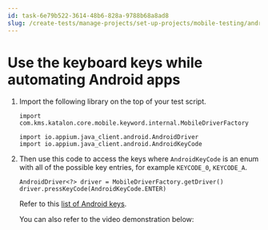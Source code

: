 ```yaml
---
id: task-6e79b522-3614-48b6-828a-9788b68a8ad8
slug: /create-tests/manage-projects/set-up-projects/mobile-testing/android/use-the-keyboard-keys-while-automating-android-apps
---
```


# Use the keyboard keys while automating Android apps

1.  Import the following library on the top of your test script.

    ```
    import com.kms.katalon.core.mobile.keyword.internal.MobileDriverFactory
    
    import io.appium.java_client.android.AndroidDriver
    import io.appium.java_client.android.AndroidKeyCode
    
    ```

2.  Then use this code to access the keys where <code>AndroidKeyCode</code> is an enum with all of the possible key entries, for example <code>KEYCODE&#95;0</code>, <code>KEYCODE&#95;A</code>.

    ```
    AndroidDriver<?> driver = MobileDriverFactory.getDriver()
    driver.pressKeyCode(AndroidKeyCode.ENTER)
    ```

    Refer to this [list of Android keys](https://appium.github.io/java-client/io/appium/java_client/android/nativekey/AndroidKey.html).

    You can also refer to the video demonstration below: